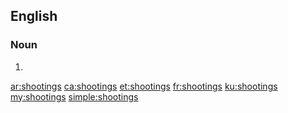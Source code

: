 ==English==

===Noun===
{{head|en|plural}}

# {{plural of|shooting|lang=en|nocat=1}}

[[ar:shootings]]
[[ca:shootings]]
[[et:shootings]]
[[fr:shootings]]
[[ku:shootings]]
[[my:shootings]]
[[simple:shootings]]